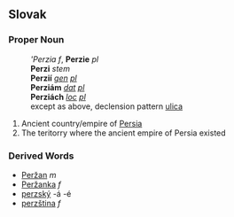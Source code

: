 ==Slovak==
===Proper Noun===
:'''Perzia'' ''f'', '''Perzie''' ''pl''
:'''Perzi''' ''stem''
:'''Perzií''' ''[[genitive|gen]] [[plural|pl]]''
:'''Perziám''' ''[[dative|dat]] [[plural|pl]]''
:'''Perziách''' ''[[locative|loc]] [[plural|pl]]''
:except as above, declension pattern [[Slovak declension pattern ulica|ulica]]
# Ancient country/empire of [[Persia]]
# The teritorry where the ancient empire of Persia existed
===Derived Words===
* [[Peržan]] ''m''
* [[Peržanka]] ''f''
* [[perzský]] -á -é
* [[perzština]] ''f''
